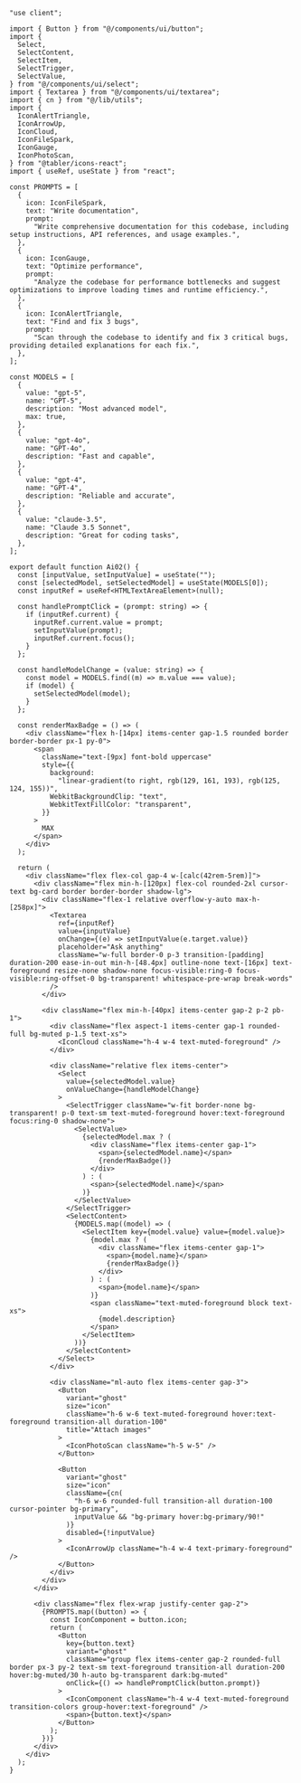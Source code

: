 ````tsx
"use client";

import { Button } from "@/components/ui/button";
import {
  Select,
  SelectContent,
  SelectItem,
  SelectTrigger,
  SelectValue,
} from "@/components/ui/select";
import { Textarea } from "@/components/ui/textarea";
import { cn } from "@/lib/utils";
import {
  IconAlertTriangle,
  IconArrowUp,
  IconCloud,
  IconFileSpark,
  IconGauge,
  IconPhotoScan,
} from "@tabler/icons-react";
import { useRef, useState } from "react";

const PROMPTS = [
  {
    icon: IconFileSpark,
    text: "Write documentation",
    prompt:
      "Write comprehensive documentation for this codebase, including setup instructions, API references, and usage examples.",
  },
  {
    icon: IconGauge,
    text: "Optimize performance",
    prompt:
      "Analyze the codebase for performance bottlenecks and suggest optimizations to improve loading times and runtime efficiency.",
  },
  {
    icon: IconAlertTriangle,
    text: "Find and fix 3 bugs",
    prompt:
      "Scan through the codebase to identify and fix 3 critical bugs, providing detailed explanations for each fix.",
  },
];

const MODELS = [
  {
    value: "gpt-5",
    name: "GPT-5",
    description: "Most advanced model",
    max: true,
  },
  {
    value: "gpt-4o",
    name: "GPT-4o",
    description: "Fast and capable",
  },
  {
    value: "gpt-4",
    name: "GPT-4",
    description: "Reliable and accurate",
  },
  {
    value: "claude-3.5",
    name: "Claude 3.5 Sonnet",
    description: "Great for coding tasks",
  },
];

export default function Ai02() {
  const [inputValue, setInputValue] = useState("");
  const [selectedModel, setSelectedModel] = useState(MODELS[0]);
  const inputRef = useRef<HTMLTextAreaElement>(null);

  const handlePromptClick = (prompt: string) => {
    if (inputRef.current) {
      inputRef.current.value = prompt;
      setInputValue(prompt);
      inputRef.current.focus();
    }
  };

  const handleModelChange = (value: string) => {
    const model = MODELS.find((m) => m.value === value);
    if (model) {
      setSelectedModel(model);
    }
  };

  const renderMaxBadge = () => (
    <div className="flex h-[14px] items-center gap-1.5 rounded border border-border px-1 py-0">
      <span
        className="text-[9px] font-bold uppercase"
        style={{
          background:
            "linear-gradient(to right, rgb(129, 161, 193), rgb(125, 124, 155))",
          WebkitBackgroundClip: "text",
          WebkitTextFillColor: "transparent",
        }}
      >
        MAX
      </span>
    </div>
  );

  return (
    <div className="flex flex-col gap-4 w-[calc(42rem-5rem)]">
      <div className="flex min-h-[120px] flex-col rounded-2xl cursor-text bg-card border border-border shadow-lg">
        <div className="flex-1 relative overflow-y-auto max-h-[258px]">
          <Textarea
            ref={inputRef}
            value={inputValue}
            onChange={(e) => setInputValue(e.target.value)}
            placeholder="Ask anything"
            className="w-full border-0 p-3 transition-[padding] duration-200 ease-in-out min-h-[48.4px] outline-none text-[16px] text-foreground resize-none shadow-none focus-visible:ring-0 focus-visible:ring-offset-0 bg-transparent! whitespace-pre-wrap break-words"
          />
        </div>

        <div className="flex min-h-[40px] items-center gap-2 p-2 pb-1">
          <div className="flex aspect-1 items-center gap-1 rounded-full bg-muted p-1.5 text-xs">
            <IconCloud className="h-4 w-4 text-muted-foreground" />
          </div>

          <div className="relative flex items-center">
            <Select
              value={selectedModel.value}
              onValueChange={handleModelChange}
            >
              <SelectTrigger className="w-fit border-none bg-transparent! p-0 text-sm text-muted-foreground hover:text-foreground focus:ring-0 shadow-none">
                <SelectValue>
                  {selectedModel.max ? (
                    <div className="flex items-center gap-1">
                      <span>{selectedModel.name}</span>
                      {renderMaxBadge()}
                    </div>
                  ) : (
                    <span>{selectedModel.name}</span>
                  )}
                </SelectValue>
              </SelectTrigger>
              <SelectContent>
                {MODELS.map((model) => (
                  <SelectItem key={model.value} value={model.value}>
                    {model.max ? (
                      <div className="flex items-center gap-1">
                        <span>{model.name}</span>
                        {renderMaxBadge()}
                      </div>
                    ) : (
                      <span>{model.name}</span>
                    )}
                    <span className="text-muted-foreground block text-xs">
                      {model.description}
                    </span>
                  </SelectItem>
                ))}
              </SelectContent>
            </Select>
          </div>

          <div className="ml-auto flex items-center gap-3">
            <Button
              variant="ghost"
              size="icon"
              className="h-6 w-6 text-muted-foreground hover:text-foreground transition-all duration-100"
              title="Attach images"
            >
              <IconPhotoScan className="h-5 w-5" />
            </Button>

            <Button
              variant="ghost"
              size="icon"
              className={cn(
                "h-6 w-6 rounded-full transition-all duration-100 cursor-pointer bg-primary",
                inputValue && "bg-primary hover:bg-primary/90!"
              )}
              disabled={!inputValue}
            >
              <IconArrowUp className="h-4 w-4 text-primary-foreground" />
            </Button>
          </div>
        </div>
      </div>

      <div className="flex flex-wrap justify-center gap-2">
        {PROMPTS.map((button) => {
          const IconComponent = button.icon;
          return (
            <Button
              key={button.text}
              variant="ghost"
              className="group flex items-center gap-2 rounded-full border px-3 py-2 text-sm text-foreground transition-all duration-200 hover:bg-muted/30 h-auto bg-transparent dark:bg-muted"
              onClick={() => handlePromptClick(button.prompt)}
            >
              <IconComponent className="h-4 w-4 text-muted-foreground transition-colors group-hover:text-foreground" />
              <span>{button.text}</span>
            </Button>
          );
        })}
      </div>
    </div>
  );
}
````